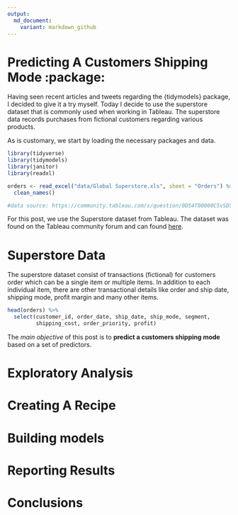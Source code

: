 ```yaml
---
output: 
  md_document:
    variant: markdown_github
---
```


# Predicting A Customers Shipping Mode :package:

Having seen recent articles and tweets regarding the {tidymodels} package, I decided to give it a try myself. Today I decide to use the superstore dataset that is commonly used when working in Tableau. The superstore data records purchases from fictional customers regarding various products.

As is customary, we start by loading the necessary packages and data.

```r
library(tidyverse)
library(tidymodels)
library(janitor)
library(readxl)

orders <- read_excel("data/Global Superstore.xls", sheet = "Orders") %>% 
  clean_names()

#data source: https://community.tableau.com/s/question/0D54T00000C5vSDSAZ/global-superstore-data-file

```

For this post, we use the Superstore dataset from Tableau. The dataset was found on the Tableau community forum and can found [here](https://community.tableau.com/s/question/0D54T00000C5vSDSAZ/global-superstore-data-file). 


# Superstore Data

The superstore dataset consist of transactions (fictional) for customers order which can be a single item or multiple items. In addition to each individual item, there are other transactional details like order and ship date, shipping mode, profit margin and many other items. 

```r

head(orders) %>% 
  select(customer_id, order_date, ship_date, ship_mode, segment,
         shipping_cost, order_priority, profit)

```

The *main objective* of this post is to **predict a customers shipping mode** based on a set of predictors.

# Exploratory Analysis


# Creating A Recipe

# Building models

# Reporting Results

# Conclusions
